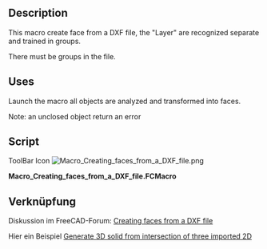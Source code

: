 <languages/>
<div lang="en" dir="ltr" class="mw-content-ltr">
{{Macro
|Name=Macro Creating faces from a DXF file
|Icon=Macro_Creating_faces_from_a_DXF_file.png
|Description=This macro create face from a DXF file, the "Layer" are recognized separate and trained in groups.
|Author=shoogen
|Version=01.00
|Date=2014-10-29
|FCVersion=All
|Download=[https://wiki.freecad.org/images/0/03/Macro_Creating_faces_from_a_DXF_file.png ToolBar Icon]
}}
</div>

<div lang="en" dir="ltr" class="mw-content-ltr">
==Description==
This macro create face from a DXF file, the "Layer" are recognized separate and trained in groups.
</div>

<div lang="en" dir="ltr" class="mw-content-ltr">
There must be groups in the file.
</div>

<div lang="en" dir="ltr" class="mw-content-ltr">
==Uses==
Launch the macro all objects are analyzed and transformed into faces.
</div>

<div lang="en" dir="ltr" class="mw-content-ltr">
Note: an unclosed object return an error
</div>

<div lang="en" dir="ltr" class="mw-content-ltr">
==Script==
</div>

ToolBar Icon [[Image:Macro_Creating_faces_from_a_DXF_file.png]]

'''Macro_Creating_faces_from_a_DXF_file.FCMacro'''

{{MacroCode|code=
import FreeCAD,Part,OpenSCAD2Dgeom
doc = App.ActiveDocument
for group in doc.findObjects('App::DocumentObjectGroup'):
    try:
        edges=sum((obj.Shape.Edges for obj in group.Group \
                if hasattr(obj,'Shape')),[])
        face = OpenSCAD2Dgeom.edgestofaces(edges)
        faceobj = doc.addObject('Part::Feature','face_%s' % group.Name)
        faceobj.Label = 'face_%s' % group.Label
        faceobj.Shape = face
    except Part.OCCError: # Exception: # 
        FreeCAD.Console.PrintError('Error in Group %s (%s)' % (group.Name,group.Label)+"\n")
}}

==Verknüpfung==
Diskussion im FreeCAD-Forum:  [https://forum.freecad.org/viewtopic.php?f=3&t=8144 Creating faces from a DXF file]

Hier ein Beispiel [https://forum.freecad.org/viewtopic.php?f=3&t=8280&p=67863#p67840 Generate 3D solid from intersection of three imported 2D]
{{clear}}